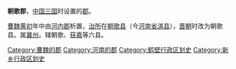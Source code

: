 '''朝歌郡'''，[[中国|中国]][[三国|三国]]时设置的[[郡|郡]]。

[[曹魏|曹魏]][[黄初|黄初]]年中由[[河內郡_(中國)|河内郡]]析置，[[治所|治所]]在[[朝歌縣|朝歌县]]（今[[河南省|河南省]][[淇县|淇县]]），[[晋朝|晋朝]]时改为朝歌县。属[[冀州_(古代)|冀州]]。辖朝歌、[[获嘉县|获嘉]]等六县。

{{三国行政区划|nocat}}
{{DEFAULTSORT:Z}}
[[Category:曹魏的郡|Category:曹魏的郡]]
[[Category:河南的郡|Category:河南的郡]]
[[Category:鹤壁行政区划史|Category:鹤壁行政区划史]]
[[Category:新乡行政区划史|Category:新乡行政区划史]]